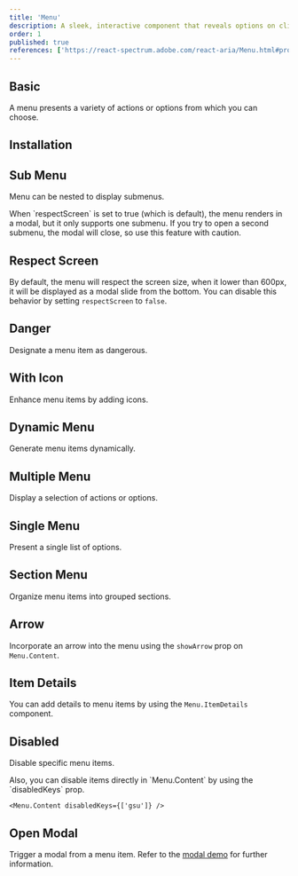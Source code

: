 ```yaml
---
title: 'Menu'
description: A sleek, interactive component that reveals options on click, perfect for seamless navigation and organizing choices in a compact space.
order: 1
published: true
references: ['https://react-spectrum.adobe.com/react-aria/Menu.html#props']
---
```


## Basic

A menu presents a variety of actions or options from which you can choose.

<Demo center component='collections/menu/menu-basic-demo' />

## Installation

<Install component='menu' />

## Sub Menu

Menu can be nested to display submenus.

<Demo center component='collections/menu/menu-sub-demo' />
<Note>
    When `respectScreen` is set to true (which is default), the menu renders in a modal, but it only
    supports one submenu. If you try to open a second submenu, the modal will close, so use this
    feature with caution.
</Note>

## Respect Screen

By default, the menu will respect the screen size, when it lower than 600px, it will be displayed as a modal slide from the bottom. You can disable this behavior by setting `respectScreen` to `false`.

<Demo center component='collections/menu/menu-respect-screen-demo' />

## Danger

Designate a menu item as dangerous.

<Demo center component='collections/menu/menu-danger-demo' />

## With Icon

Enhance menu items by adding icons.

<Demo center component='collections/menu/menu-with-icon-demo' />

## Dynamic Menu

Generate menu items dynamically.

<Demo center component='collections/menu/menu-collection-demo' />

## Multiple Menu

Display a selection of actions or options.

<Demo center component='collections/menu/multiple-menu-demo' />

## Single Menu

Present a single list of options.

<Demo center component='collections/menu/single-menu-demo' />

## Section Menu

Organize menu items into grouped sections.

<Demo center component='collections/menu/menu-section-demo' />

## Arrow

Incorporate an arrow into the menu using the `showArrow` prop on `Menu.Content`.

<Demo center component='collections/menu/menu-with-arrow-demo' />

## Item Details

You can add details to menu items by using the `Menu.ItemDetails` component.

<Demo center component='collections/menu/menu-item-details-demo' />

## Disabled

Disable specific menu items.

<Demo center component='collections/menu/menu-disabled-demo' />
Also, you can disable items directly in `Menu.Content` by using the `disabledKeys` prop.

```tsx
<Menu.Content disabledKeys={['gsu']} />
```

## Open Modal

Trigger a modal from a menu item. Refer to the [modal demo](/docs/components/overlays/modal#triggered-by-menu) for further information.
